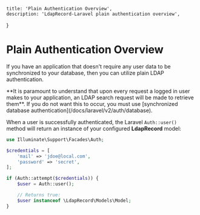     title: 'Plain Authentication Overview',
    description: 'LdapRecord-Laravel plain authentication overview',
}


# Plain Authentication Overview

If you have an application that doesn't require any user data to be synchronized to your database,
then you can utilize plain LDAP authentication.

<Note>
**It is paramount to understand that upon every request a logged in user makes to your application,
an LDAP search request will be made to retrieve them**. If you do not want this to occur, you must
use [synchronized database authentication](/docs/laravel/v2/auth/database).
</Note>

When a user is successfully authenticated, the Laravel `Auth::user()` method
will return an instance of your configured **LdapRecord** model:

```php
use Illuminate\Support\Facades\Auth;

$credentials = [
    'mail' => 'jdoe@local.com',
    'password' => 'secret',
];

if (Auth::attempt($credentials)) {
    $user = Auth::user();

    // Returns true:
    $user instanceof \LdapRecord\Models\Model;
}
```
